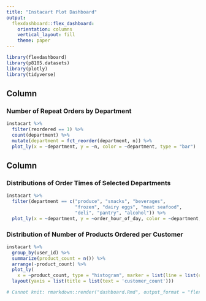 ```yaml
---
title: "Instacart Plot Dashboard"
output: 
  flexdashboard::flex_dashboard:
    orientation: columns
    vertical_layout: fill
    theme: paper
---
```


```r
library(flexdashboard)
library(p8105.datasets)
library(plotly)
library(tidyverse)
```

Column {data-width=650}
-----------------------------------------------------------------------

### Number of Repeat Orders by Department

```r

instacart %>% 
  filter(reordered == 1) %>% 
  count(department) %>% 
  mutate(department = fct_reorder(department, n)) %>% 
  plot_ly(x = ~department, y = ~n, color = ~department, type = "bar")

```

Column {data-width=350}
-----------------------------------------------------------------------

### Distributions of Order Times of Selected Departments

```r

instacart %>% 
  filter(department == c("produce", "snacks", "beverages", 
                         "frozen", "dairy eggs", "meat seafood", 
                         "deli", "pantry", "alcohol")) %>% 
  plot_ly(x = ~department, y = ~order_hour_of_day, color = ~department, type = "box")

```

### Distribution of Number of Products Ordered per Customer 

```r

instacart %>% 
  group_by(user_id) %>% 
  summarize(product_count = n()) %>% 
  arrange(-product_count) %>% 
  plot_ly(
    x = ~product_count, type = "histogram", marker = list(line = list(color = 'white', width = 1))) %>% 
  layout(yaxis = list(title = list(text = 'customer_count')))

# Cannot knit: rmarkdown::render("dashboard.Rmd", output_format = "flexdashboard::flex_dashboard")

```


